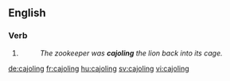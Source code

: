 ==English==

===Verb===
{{head|en}}

# {{present participle of|cajole}}
#: ''The zookeeper was '''cajoling''' the lion back into its cage.''

[[de:cajoling]]
[[fr:cajoling]]
[[hu:cajoling]]
[[sv:cajoling]]
[[vi:cajoling]]